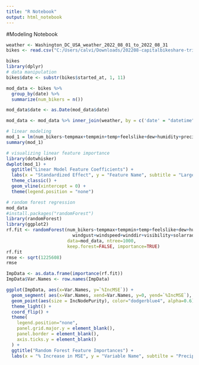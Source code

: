 ---
title: "R Notebook"
output: html_notebook
---
#Modeling Notebook

```{r}
weather <- Washington_DC_USA_weather_2022_08_01_to_2022_08_31
bikes <- read.csv("C:/Users/calvi/Downloads/202208-capitalbikeshare-tripdata/202208-capitalbikeshare-tripdata.csv")
```


```{r}
bikes
library(dplyr)
# data manipulation
bikes$date <- substr(bikes$started_at, 1, 11)

mod_data <- bikes %>%
  group_by(date) %>%
  summarize(num_bikers = n())

mod_data$date <- as.Date(mod_data$date)

mod_data <- mod_data %>% inner_join(weather, by = c('date' = "datetime"))
```

```{r}
# linear modeling
mod_1 = lm(num_bikers~tempmax+tempmin+temp+feelslike+dew+humidity+precip+windgust+windspeed+winddir+visibility+solarradiation+severerisk+uvindex, data = mod_data)
summary(mod_1)
```


```{r}
# visualizing linear feature importance
library(dotwhisker)
dwplot(mod_1) +
  ggtitle("Linear Model Feature Coefficients") +
  labs(x = "Standardized Effect", y = "Feature Name", subtitle = "Large importance in precipitation, tempurature") +
  theme_classic() +
  geom_vline(xintercept = 0) +
  theme(legend.position = "none")

```


```{r}
# random forest regression
mod_data
#install.packages("randomForest")
library(randomForest)
library(ggplot2)
rf.fit <- randomForest(num_bikers~tempmax+tempmin+temp+feelslike+dew+humidity+precip+
                         windgust+windspeed+winddir+visibility+solarradiation+severerisk+uvindex,
                       data=mod_data, ntree=1000,
                       keep.forest=FALSE, importance=TRUE)
rf.fit
rmse <- sqrt(1225608)
rmse

ImpData <- as.data.frame(importance(rf.fit))
ImpData$Var.Names <- row.names(ImpData)
```

```{r}

ggplot(ImpData, aes(x=Var.Names, y=`%IncMSE`)) +
  geom_segment( aes(x=Var.Names, xend=Var.Names, y=0, yend=`%IncMSE`), color="blue") +
  geom_point(aes(size = IncNodePurity), color="dodgerblue4", alpha=0.6) +
  theme_light() +
  coord_flip() +
  theme(
    legend.position="none",
    panel.grid.major.y = element_blank(),
    panel.border = element_blank(),
    axis.ticks.y = element_blank()
  ) +
  ggtitle("Random Forest Feature Importances") +
  labs(x = "% Increase in MSE", y = "Variable Name", subtilte = "Precipitation measures prove to be effective predictors of bike traffic")
```








